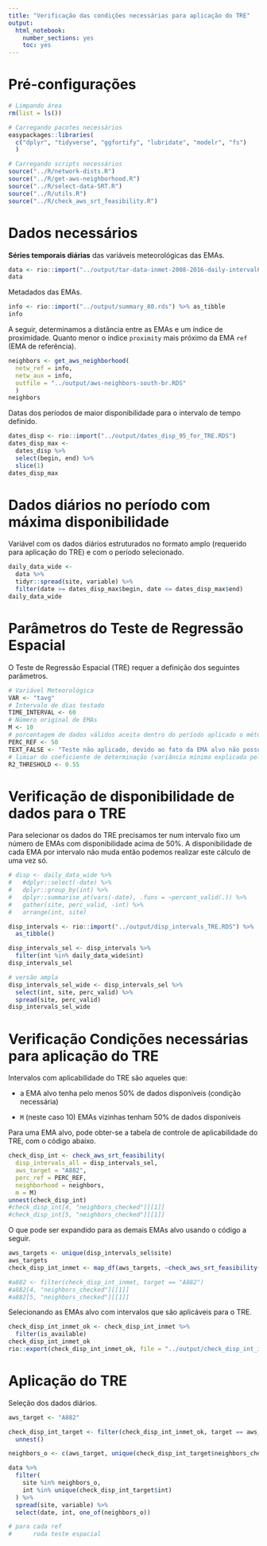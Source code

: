 ```yaml
---
title: "Verificação das condições necessárias para aplicação do TRE"
output: 
  html_notebook: 
    number_sections: yes
    toc: yes
---
```


# Pré-configurações

```r
# Limpando área
rm(list = ls())

# Carregando pacotes necessários
easypackages::libraries(
  c("dplyr", "tidyverse", "ggfortify", "lubridate", "modelr", "fs")
  )

# Carregando scripts necessários
source("../R/network-dists.R")
source("../R/get-aws-neighborhood.R")
source("../R/select-data-SRT.R")
source("../R/utils.R")
source("../R/check_aws_srt_feasibility.R")
```

# Dados necessários

**Séries temporais diárias** das variáveis meteorológicas das EMAs.

```r
data <- rio::import("../output/tar-data-inmet-2008-2016-daily-interval60.RDS")
data
```

Metadados das EMAs.

```r
info <- rio::import("../output/summary_80.rds") %>% as_tibble
info
```

A seguir, determinamos a distância entre as EMAs e um índice de proximidade. Quanto menor o índice `proximity` mais próximo da EMA `ref` (EMA de referência).

```r
neighbors <- get_aws_neighborhood(
  netw_ref = info,
  netw_aux = info,
  outfile = "../output/aws-neighbors-south-br.RDS"
  )
neighbors
```



Datas dos períodos de maior disponibilidade para o intervalo de tempo definido.

```r
dates_disp <- rio::import("../output/dates_disp_95_for_TRE.RDS")
dates_disp_max <-
  dates_disp %>%
  select(begin, end) %>%
  slice(1)
dates_disp_max
```


# Dados diários no período com máxima disponibilidade

Variável com os dados diários estruturados no formato amplo (requerido para aplicação do TRE) e com o período selecionado.

```r
daily_data_wide <-
  data %>%
  tidyr::spread(site, variable) %>%
  filter(date >= dates_disp_max$begin, date <= dates_disp_max$end) 
daily_data_wide
```



# Parâmetros do Teste de Regressão Espacial

O Teste de Regressão Espacial (TRE) requer a definição dos seguintes parâmetros.

```r
# Variável Meteorológica
VAR <- "tavg" 
# Intervalo de dias testado
TIME_INTERVAL <- 60 
# Número original de EMAs
M <- 10 
# porcentagem de dados válidos aceita dentro do período aplicado o método (maior ou igual)
PERC_REF <- 50 
TEXT_FALSE <- "Teste não aplicado, devido ao fato da EMA alvo não possuir dados válidos para comparar com os dados das EMAs vizinhas."
# limiar do coeficiente de determinação (variância mínima explicada pela
R2_THRESHOLD <- 0.55  
```


# Verificação de disponibilidade de dados para o TRE

Para selecionar os dados do TRE precisamos ter num intervalo fixo um número de EMAs com disponibilidade acima de 50%.
A disponibilidade de cada EMA por intervalo não muda então podemos realizar este cálculo de uma vez só.

```r
# disp <- daily_data_wide %>%
#   #dplyr::select(-date) %>%
#   dplyr::group_by(int) %>%
#   dplyr::summarise_at(vars(-date), .funs = ~percent_valid(.)) %>%
#   gather(site, perc_valid, -int) %>%
#   arrange(int, site)

disp_intervals <- rio::import("../output/disp_intervals_TRE.RDS") %>%
  as_tibble()

disp_intervals_sel <- disp_intervals %>%
  filter(int %in% daily_data_wide$int)
disp_intervals_sel

# versão ampla
disp_intervals_sel_wide <- disp_intervals_sel %>% 
  select(int, site, perc_valid) %>%
  spread(site, perc_valid)
disp_intervals_sel_wide
```


# Verificação Condições necessárias para aplicação do TRE

Intervalos com aplicabilidade do TRE são aqueles que:

- a EMA alvo tenha pelo menos 50% de dados disponíveis (condição necessária)

- `M` (neste caso 10) EMAs vizinhas tenham 50% de dados disponíveis 

Para uma EMA alvo, pode obter-se a tabela de controle de aplicabilidade do TRE, com o código abaixo.

```r
check_disp_int <- check_aws_srt_feasibility(
  disp_intervals_all = disp_intervals_sel,
  aws_target = "A882",
  perc_ref = PERC_REF,
  neighborhood = neighbors,
  m = M)
unnest(check_disp_int)
#check_disp_int[4, "neighbors_checked"][[1]]
#check_disp_int[5, "neighbors_checked"][[1]]
```

O que pode ser expandido para as demais EMAs alvo usando o código a seguir.

```r
aws_targets <- unique(disp_intervals_sel$site)
aws_targets
check_disp_int_inmet <- map_df(aws_targets, ~check_aws_srt_feasibility(aws_target = .x))

#a882 <- filter(check_disp_int_inmet, target == "A882") 
#a882[4, "neighbors_checked"][[1]]
#a882[5, "neighbors_checked"][[1]]
```


Selecionando as EMAs alvo com intervalos que são aplicáveis para o TRE.


```r
check_disp_int_inmet_ok <- check_disp_int_inmet %>%
  filter(is_available)  
check_disp_int_inmet_ok
rio::export(check_disp_int_inmet_ok, file = "../output/check_disp_int_inmet_ok.RDS")
```


# Aplicação do TRE


Seleção dos dados diários.


```r
aws_target <- "A882"

check_disp_int_target <- filter(check_disp_int_inmet_ok, target == aws_target) %>%
  unnest()

neighbors_o <- c(aws_target, unique(check_disp_int_target$neighbors_checked))

data %>%
  filter(
    site %in% neighbors_o,
    int %in% unique(check_disp_int_target$int)
  ) %>%
  spread(site, variable) %>%
  select(date, int, one_of(neighbors_o))

```


```r
# para cada ref 
#      roda teste espacial
```


<!-- Dados estruturados com formato sililar ao do exemplo de aplicação do método. O formato dos dados é com a data na 1ª coluna, a EMA de referência na 2ª coluna e as EMAs vizinhas nas demais colunas. -->

